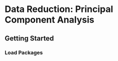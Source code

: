 # Data Reduction: Principal Component Analysis {#sec-pca}

## Getting Started {#sec-pcaGettingStarted}

### Load Packages {#sec-pcaLoadPackages}

```r

```
